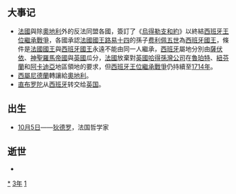 {{yearTOC|1713|清'''[[康熙_(年号)|康熙]]五十二年'''；越南'''[[永盛|永盛]]九年'''；日本'''[[正德_(日本)|正德]]三年'''}}
== 大事记 ==
* [[法國|法國]]與除[[奧地利|奧地利]]外的反法同盟各國，簽訂了《[[烏得勒支和約|烏得勒支和約]]》以終結[[西班牙王位繼承戰爭|西班牙王位繼承戰爭]]，各國承認[[法國國王|法國國王]][[路易十四|路易十四]]的孫子[[费利佩五世|费利佩五世]]為[[西班牙國王|西班牙國王]]，條件是[[法國國王|法國國王]]與[[西班牙國王|西班牙國王]]永遠不能由同一人繼承，[[西班牙|西班牙]]屬地分別由[[薩伏依|薩伏依]]、[[神聖羅馬帝國|神聖羅馬帝國]]與[[英國|英國]]瓜分，[[法國|法國]]放棄對[[英國|英國]][[哈得孫灣公司|哈得孫灣公司]]在[[魯珀特|魯珀特]]、[[紐芬蘭|紐芬蘭]]和[[阿卡迪亞|阿卡迪亞]]地區領地的要求，但[[西班牙王位繼承戰爭|西班牙王位繼承戰爭]]仍持續至[[1714年|1714年]]。
* [[西屬尼德蘭|西屬尼德蘭]]轉讓給[[奧地利|奧地利]]。
* [[直布罗陀|直布罗陀]]从[[西班牙|西班牙]]转交给[[英国|英国]]。

== 出生 ==
* [[10月5日|10月5日]]——[[德尼·狄德罗|狄德罗]]，法国哲学家

== 逝世 ==
{{Wikisource year mention}}
*

[[Category:1713年|*]]
[[Category:1710年代|3年]]
[[Category:18世纪各年|1]]